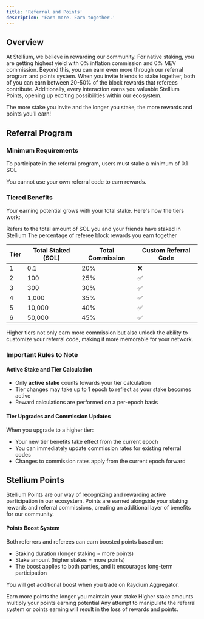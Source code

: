```yaml
---
title: 'Referral and Points'
description: 'Earn more. Earn together.'
---
```


## Overview

At Stellium, we believe in rewarding our community. For native staking, you are getting highest yield with 0% inflation commission and 0% MEV commission. Beyond this, you can earn even more through our referral program and points system. When you invite friends to stake together, both of you can earn between 20-50% of the block rewards that referees contribute. Additionally, every interaction earns you valuable Stellium Points, opening up exciting possibilities within our ecosystem.

<Tip>
The more stake you invite and the longer you stake, the more rewards and points you'll earn!
</Tip>

## Referral Program

### Minimum Requirements

To participate in the referral program, users must stake a minimum of 0.1 SOL

<Warning>
You cannot use your own referral code to earn rewards.
</Warning>

### Tiered Benefits

Your earning potential grows with your total stake. Here's how the tiers work:

<CardGroup cols={2}>
  <Card title="Total Staked" icon="coins">
    Refers to the total amount of SOL you and your friends have staked in Stellium
  </Card>
  <Card title="Total Commission" icon="percent">
    The percentage of referee block rewards you earn together
  </Card>
</CardGroup>

| Tier | Total Staked (SOL) | Total Commission | Custom Referral Code |
|------|-------------------|------------|---------------------|
| 1    | 0.1              | 20%        | ❌                  |
| 2    | 100              | 25%        | ✅                  |
| 3    | 300              | 30%        | ✅                  |
| 4    | 1,000            | 35%        | ✅                  |
| 5    | 10,000            | 40%        | ✅                  |
| 6    | 50,000           | 45%        | ✅                  |

<Note>
Higher tiers not only earn more commission but also unlock the ability to customize your referral code, making it more memorable for your network.
</Note>

### Important Rules to Note

#### Active Stake and Tier Calculation
- Only **active stake** counts towards your tier calculation
- Tier changes may take up to 1 epoch to reflect as your stake becomes active
- Reward calculations are performed on a per-epoch basis

#### Tier Upgrades and Commission Updates

When you upgrade to a higher tier:
- Your new tier benefits take effect from the current epoch
- You can immediately update commission rates for existing referral codes
- Changes to commission rates apply from the current epoch forward



## Stellium Points

Stellium Points are our way of recognizing and rewarding active participation in our ecosystem. Points are earned alongside your staking rewards and referral commissions, creating an additional layer of benefits for our community.

#### Points Boost System
Both referrers and referees can earn boosted points based on:
- Staking duration (longer staking = more points)
- Stake amount (higher stakes = more points)
- The boost applies to both parties, and it encourages long-term participation

You will get additional boost when you trade on Raydium Aggregator.

<CardGroup cols={2}>
  <Card title="Duration" icon="clock">
    Earn more points the longer you maintain your stake
  </Card>
  <Card title="Amount" icon="chart-line">
    Higher stake amounts multiply your points earning potential
  </Card>
</CardGroup> 


<Warning>
Any attempt to manipulate the referral system or points earning will result in the loss of rewards and points.
</Warning>